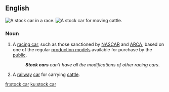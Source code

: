 {{also|stockcar}}
==English==
{{wikipedia|stock car racing}}

[[File:Tony Stewart 2005 at Infineon photo D Ramey Logan.jpg|thumb|A '''stock car''' in a race.]]
[[File:SabahStateRailway CattleCar-01.jpg|thumb|A '''stock car''' for moving [[cattle]].]]

===Noun===
{{en-noun}}

# A [[racing car]], such as those sanctioned by [[NASCAR]] and [[ARCA]], based on one of the regular [[production model]]s available for purchase by the [[public]].
#: '''''Stock cars''' can't have all the modifications of other racing cars''.
# A [[railway]] [[car]] for carrying [[cattle]].

[[fr:stock car]]
[[ku:stock car]]